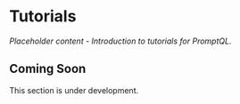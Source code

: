 # Tutorials

_Placeholder content - Introduction to tutorials for PromptQL._

## Coming Soon

This section is under development.
